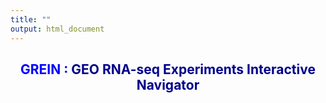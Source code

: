 ```yaml
---
title: ""
output: html_document
---
```


<center> <h2>
<span style="color:blue">**GREIN** : </span><span style="color:darkblue">GEO RNA-seq Experiments Interactive Navigator</span></h2> </center>